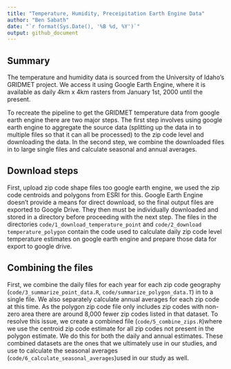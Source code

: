```yaml
---
title: "Temperature, Humidity, Preceipitation Earth Engine Data"
author: "Ben Sabath"
date: "`r format(Sys.Date(), '%B %d, %Y')`"
output: github_document
---
```


## Summary

The temperature and humidity data is sourced from the University of Idaho's GRIDMET project. We access it
using Google Earth Engine, where it is available as daily 4km x 4km rasters from January 1st, 2000 until the present.

To recreate the pipeline to get the GRIDMET temperature data from google earth engine there are 
two major steps. The first step involves using google earth engine to aggregate the
source data (splitting up the data in to multiple files so that it can all be processed) to the zip code level and downloading the data. In the second step, we combine the downloaded files in to large single files and calculate seasonal and annual averages. 

## Download steps

First, upload zip code shape files too google earth engine, 
we used the zip code centroids 
and polygons from ESRI for this. Google Earth Engine doesn't
provide a means for direct download, so the final output files are exported to Google Drive. They then
must be individually downloaded and stored in a directory before proceeding with the next step. The files in the directories `code/1_download_temperature_point` and `code/2_download temperature_polygon` contain the code used to calculate daily zip code level temperature estimates on google earth engine and prepare those data for export to google drive. 

## Combining the files

First, we combine the daily files for each year for each zip code geography
(`code/3_summarize_point_data.R`, `code/summarize_polygon_data.T`) in to a single file. We also separately
calculate annual averages for each zip code at this time. As the polygon zip code file only includes zip 
codes with non-zero area there are around 8,000 fewer zip codes listed in that dataset. To resolve this 
issue, we create a combined file (`code/5_combine_zips.R`)where we use the centroid zip code estimate for 
all zip codes not present in the polygon estimate. We do this for both the daily and annual estimates. 
These combined datasets are the ones that we ultimately use in our studies, and use to calculate the 
seasonal averages (`code/6_calculate_seasonal_averages`)used in our study as well.


